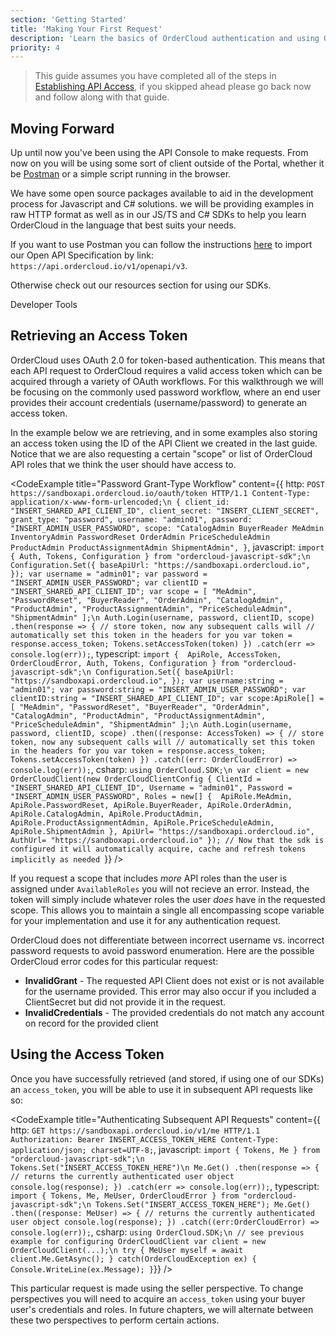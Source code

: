 ```yaml
---
section: 'Getting Started'
title: 'Making Your First Request'
description: 'Learn the basics of OrderCloud authentication and using OAuth tokens in subsequent requests.'
priority: 4
---
```


> This guide assumes you have completed all of the steps in [Establishing API Access](/learn/getting-started/establishing-api-access), if you skipped ahead please go back now and follow along with that guide.

## Moving Forward
Up until now you've been using the API Console to make requests. From now on you will be using some sort of client outside of the Portal, whether it be [Postman](https://www.postman.com/) or a simple script running in the browser. 

We have some open source packages available to aid in the development process for Javascript and C# solutions. we will be providing examples in raw HTTP format as well as in our JS/TS and C# SDKs to help you learn OrderCloud in the language that best suits your needs.

If you want to use Postman you can follow the instructions [here](https://learning.postman.com/docs/getting-started/importing-and-exporting-data/#importing-data-into-postman) to import our Open API Specification by link: `https://api.ordercloud.io/v1/openapi/v3`.

Otherwise check out our resources section for using our SDKs.

<ContentLink to="/developer-tools" subtitle="Related Content" type="developer">Developer Tools</ContentLink>

## Retrieving an Access Token
OrderCloud uses OAuth 2.0 for token-based authentication. This means that each API request to OrderCloud requires a valid access token which can be acquired through a variety of OAuth workflows. For this walkthrough we will be focusing on the commonly used password workflow, where an end user provides their account credentials (username/password) to generate an access token.

In the example below we are retrieving, and in some examples also storing an access token using the ID of the API Client we created in the last guide. Notice that we are also requesting a certain "scope" or list of OrderCloud API roles that we think the user should have access to.

<CodeExample
  title="Password Grant-Type Workflow"
  content={{
    http: `POST https://sandboxapi.ordercloud.io/oauth/token HTTP/1.1
Content-Type: application/x-www-form-urlencoded;\n
{
    client_id: "INSERT_SHARED_API_CLIENT_ID",
    client_secret: "INSERT_CLIENT_SECRET",
    grant_type: "password",
    username: "admin01",
    password: "INSERT_ADMIN_USER_PASSWORD",
    scope: "CatalogAdmin BuyerReader MeAdmin InventoryAdmin PasswordReset OrderAdmin PriceScheduleAdmin ProductAdmin ProductAssignmentAdmin ShipmentAdmin",
}`,
javascript: `import { Auth, Tokens, Configuration } from "ordercloud-javascript-sdk";\n
Configuration.Set({
  baseApiUrl: "https://sandboxapi.ordercloud.io",
});
var username = "admin01";
var password = "INSERT_ADMIN_USER_PASSWORD";
var clientID = "INSERT_SHARED_API_CLIENT_ID";
var scope = [
    "MeAdmin",
    "PasswordReset",
    "BuyerReader",
    "OrderAdmin",
    "CatalogAdmin",
    "ProductAdmin",
    "ProductAssignmentAdmin",
    "PriceScheduleAdmin",
    "ShipmentAdmin"
];\n
Auth.Login(username, password, clientID, scope)
  .then(response => {
      // store token, now any subsequent calls will
      // automatically set this token in the headers for you
      var token = response.access_token;
      Tokens.setAccessToken(token)
  })
  .catch(err => console.log(err));`,
typescript: `import { 
    ApiRole,
    AccessToken,
    OrderCloudError,
    Auth,
    Tokens,
    Configuration
} from "ordercloud-javascript-sdk";\n
Configuration.Set({
  baseApiUrl: "https://sandboxapi.ordercloud.io",
});
var username:string = "admin01";
var password:string = "INSERT_ADMIN_USER_PASSWORD";
var clientID:string = "INSERT_SHARED_API_CLIENT_ID";
var scope:ApiRole[] = [
    "MeAdmin",
    "PasswordReset",
    "BuyerReader",
    "OrderAdmin",
    "CatalogAdmin",
    "ProductAdmin",
    "ProductAssignmentAdmin",
    "PriceScheduleAdmin",
    "ShipmentAdmin"
];\n
Auth.Login(username, password, clientID, scope)
  .then((response: AccessToken) => {
      // store token, now any subsequent calls will
      // automatically set this token in the headers for you
      var token = response.access_token;
      Tokens.setAccessToken(token)
  })
  .catch((err: OrderCloudError) => console.log(err));`,
csharp: `using OrderCloud.SDK;\n
var client = new OrderCloudClient(new OrderCloudClientConfig {
    ClientId = "INSERT_SHARED_API_CLIENT_ID",
    Username = "admin01",
    Password = "INSERT_ADMIN_USER_PASSWORD",
    Roles = new[] { 
        ApiRole.MeAdmin,
        ApiRole.PasswordReset,
        ApiRole.BuyerReader,
        ApiRole.OrderAdmin,
        ApiRole.CatalogAdmin,
        ApiRole.ProductAdmin,
        ApiRole.ProductAssignmentAdmin,
        ApiRole.PriceScheduleAdmin,
        ApiRole.ShipmentAdmin
    },
    ApiUrl= "https://sandboxapi.ordercloud.io",
    AuthUrl= "https://sandboxapi.ordercloud.io"
});
// Now that the sdk is configured it will automatically acquire, cache and refresh tokens implicitly as needed
`}}
/>

If you request a scope that includes _more_ API roles than the user is assigned under `AvailableRoles` you will not recieve an error. Instead, the token will simply include whatever roles the user _does_ have in the requested scope. This allows you to maintain a single all encompassing scope variable for your implementation and use it for any authentication request.

OrderCloud does not differentiate between incorrect username vs. incorrect password requests to avoid password enumeration. Here are the possible OrderCloud error codes for this particular request:

- **InvalidGrant** - The requested API Client does not exist or is not available for the username provided. This error may also occur if you included a ClientSecret but did not provide it in the request.
- **InvalidCredentials** - The provided credentials do not match any account on record for the provided client

## Using the Access Token
Once you have successfully retrieved (and stored, if using one of our SDKs) an `access_token`, you will be able to use it in subsequent API requests like so:

<CodeExample
  title="Authenticating Subsequent API Requests"
  content={{
    http: `GET https://sandboxapi.ordercloud.io/v1/me HTTP/1.1
Authorization: Bearer INSERT_ACCESS_TOKEN_HERE
Content-Type: application/json; charset=UTF-8;`,
javascript: `import { Tokens, Me } from "ordercloud-javascript-sdk";\n
Tokens.Set("INSERT_ACCESS_TOKEN_HERE")\n
Me.Get()
  .then(response => {
      // returns the currently authenticated user object
      console.log(response);
  })
  .catch(err => console.log(err));`,
typescript: `import { Tokens, Me, MeUser, OrderCloudError } from "ordercloud-javascript-sdk";\n
Tokens.Set("INSERT_ACCESS_TOKEN_HERE");
Me.Get()
  .then((response: MeUser) => {
      // returns the currently authenticated user object
      console.log(response);
  })
  .catch((err:OrderCloudError) => console.log(err));`,
csharp: `using OrderCloud.SDK;\n
// see previous example for configuring OrderCloudClient
var client = new OrderCloudClient(...);\n
try {
  MeUser myself = await client.Me.GetAsync();
} catch(OrderCloudException ex) {
  Console.WriteLine(ex.Message);
}`}}
/>

This particular request is made using the seller perspective. To change perspectives you will need to acquire an `access_token` using your buyer user's credentials and roles. In future chapters, we will alternate between these two perspectives to perform certain actions.
